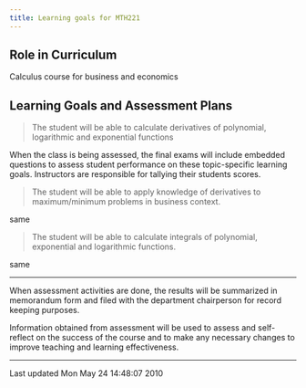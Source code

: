 ```yaml
---
title: Learning goals for MTH221
---
```


## Role in Curriculum

Calculus course for business and economics

## Learning Goals and Assessment Plans


> The student will be able to calculate derivatives
> of polynomial, logarithmic and exponential
> functions

When the class is being assessed, the final exams
will include embedded questions to assess student
performance on these topic-specific learning
goals. Instructors are responsible for tallying
their students scores.

> The student will be able to apply knowledge of
> derivatives to maximum/minimum problems in
> business context.

same

> The student will be able to calculate integrals
> of polynomial, exponential and logarithmic
> functions.

same

----

When assessment activities are done, the results will be summarized in
memorandum form and filed with the department chairperson for record
keeping
purposes.

Information obtained from assessment will be used to assess and
self-reflect on the success of the course and to make any necessary
changes to
improve teaching and learning effectiveness.

------------------------------------------------------------------------

Last updated Mon May 24 14:48:07 2010
